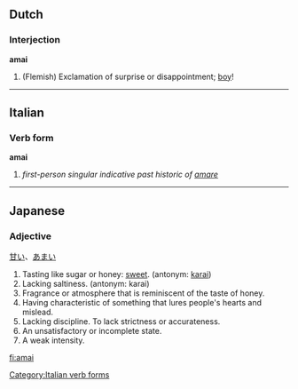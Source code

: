 ==Dutch==
===Interjection===
'''amai'''

# (Flemish) Exclamation of surprise or disappointment; [[boy]]!
----

==Italian==
===Verb form===
'''amai'''
# ''first-person singular indicative past historic of [[amare]]''
[[Category:Italian verb forms]]
----
==Japanese==
===Adjective===
[[甘い]]、[[あまい]]
# Tasting like sugar or honey: [[sweet]]. (antonym: [[karai]])
# Lacking saltiness. (antonym: karai)
# Fragrance or atmosphere that is reminiscent of the taste of honey.
# Having characteristic of something that lures people's hearts and mislead.
# Lacking discipline. To lack strictness or accurateness.
# An unsatisfactory or incomplete state.
# A weak intensity.


[[fi:amai]]